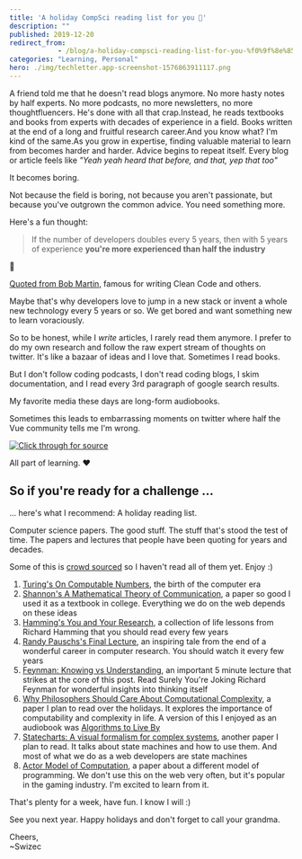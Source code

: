 ```yaml
---
title: 'A holiday CompSci reading list for you 🎅'
description: ""
published: 2019-12-20
redirect_from: 
            - /blog/a-holiday-compsci-reading-list-for-you-%f0%9f%8e%85/swizec/9265
categories: "Learning, Personal"
hero: ./img/techletter.app-screenshot-1576863911117.png
---
```

A friend told me that he doesn&#x27;t read blogs anymore. No more hasty notes by half experts. No more podcasts, no more newsletters, no more thoughtfluencers. He&#x27;s done with all that crap.Instead, he reads textbooks and books from experts with decades of experience in a field. Books written at the end of a long and fruitful research career.And you know what? I&#x27;m kind of the same.As you grow in expertise, finding valuable material to learn from becomes harder and harder. Advice begins to repeat itself. Every blog or article feels like _&quot;Yeah yeah heard that before, and that, yep that too&quot;_



It becomes boring.



Not because the field is boring, not because you aren&#x27;t passionate, but because you&#x27;ve outgrown the common advice. You need something more.



Here&#x27;s a fun thought:



> If the number of developers doubles every 5 years, then with 5 years of experience **you&#x27;re more experienced than half the industry**



🤯



[Quoted from Bob Martin](https://blog.cleancoder.com/uncle-bob/2014/06/20/MyLawn.html), famous for writing Clean Code and others.



Maybe that&#x27;s why developers love to jump in a new stack or invent a whole new technology every 5 years or so. We get bored and want something new to learn voraciously.



So to be honest, while I _write_ articles, I rarely read them anymore. I prefer to do my own research and follow the raw expert stream of thoughts on twitter. It&#x27;s like a bazaar of ideas and I love that. Sometimes I read books.



But I don&#x27;t follow coding podcasts, I don&#x27;t read coding blogs, I skim documentation, and I read every 3rd paragraph of google search results.



My favorite media these days are long-form audiobooks.



Sometimes this leads to embarrassing moments on twitter where half the Vue community tells me I&#x27;m wrong.





[![Click through for source](./img/techletter.app-screenshot-1576863911117.png)](https://twitter.com/Swizec/status/1207113674604736512)





All part of learning. ❤️



## So if you&#x27;re ready for a challenge ...



... here&#x27;s what I recommend: A holiday reading list.



Computer science papers. The good stuff. The stuff that&#x27;s stood the test of time. The papers and lectures that people have been quoting for years and decades.



Some of this is [crowd sourced](https://twitter.com/Swizec/status/1207496122303832065) so I haven&#x27;t read all of them yet. Enjoy :)



1. [Turing&#x27;s On Computable Numbers](https://www.cs.virginia.edu/~robins/Turing_Paper_1936.pdf), the birth of the computer era
2. [Shannon&#x27;s A Mathematical Theory of Communication](http://people.math.harvard.edu/~ctm/home/text/others/shannon/entropy/entropy.pdf), a paper so good I used it as a textbook in college. Everything we do on the web depends on these ideas
3. [Hamming&#x27;s You and Your Research](https://www.cs.virginia.edu/~robins/YouAndYourResearch.html), a collection of life lessons from Richard Hamming that you should read every few years
4. [Randy Pauschs&#x27;s Final Lecture](https://www.youtube.com/watch?v=ji5_MqicxSo), an inspiring tale from the end of a wonderful career in computer research. You should watch it every few years
5. [Feynman: Knowing vs Understanding](https://www.youtube.com/watch?v=NM-zWTU7X-k), an important 5 minute lecture that strikes at the core of this post. Read Surely You&#x27;re Joking Richard Feynman for wonderful insights into thinking itself
6. [Why Philosophers Should Care About Computational Complexity](https://www.scottaaronson.com/papers/philos.pdf), a paper I plan to read over the holidays. It explores the importance of computability and complexity in life. A version of this I enjoyed as an audiobook was [Algorithms to Live By](https://brianchristian.org/algorithms-to-live-by/)
7. [Statecharts: A visual formalism for complex systems](https://www.inf.ed.ac.uk/teaching/courses/seoc/2005_2006/resources/statecharts.pdf), another paper I plan to read. It talks about state machines and how to use them. And most of what we do as a web developers are state machines
8. [Actor Model of Computation](https://arxiv.org/vc/arxiv/papers/1008/1008.1459v8.pdf), a paper about a different model of programming. We don&#x27;t use this on the web very often, but it&#x27;s popular in the gaming industry. I&#x27;m excited to learn from it.



That&#x27;s plenty for a week, have fun. I know I will :)



See you next year. Happy holidays and don&#x27;t forget to call your grandma.



Cheers,  
~Swizec